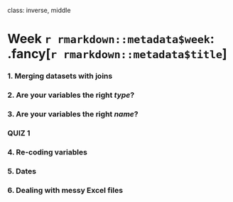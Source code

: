 
class: inverse, middle

# Week `r rmarkdown::metadata$week`: .fancy[`r rmarkdown::metadata$title`]

### 1. Merging datasets with joins
### 2. Are your variables the right _type_?
### 3. Are your variables the right _name_?

### QUIZ 1

### 4. Re-coding variables
### 5. Dates
### 6. Dealing with messy Excel files
